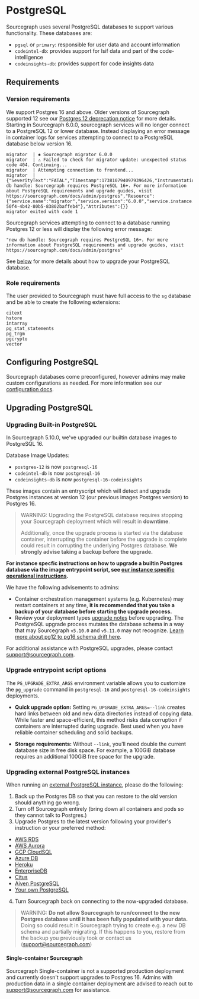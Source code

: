 # PostgreSQL

Sourcegraph uses several PostgreSQL databases to support various functionality. These databases are:

- `pgsql` or `primary`: responsible for user data and account information
- `codeintel-db`: provides support for lsif data and part of the code-intelligence
- `codeinsights-db`: provides support for code insights data

## Requirements

### Version requirements

We support Postgres 16 and above. Older versions of Sourcegraph supported 12 see our [Postgres 12 deprecation notice](/admin/postgres12_end_of_life_notice) for more details. Starting in Sourcegraph 6.0.0, sourcegraph services will no longer connect to a PostgreSQL 12 or lower database. Instead displaying an error message in container logs for services attempting to connect to a PostgreSQL database below version 16.
```
migrator  | ✱ Sourcegraph migrator 6.0.0
migrator  | ⚠️ Failed to check for migrator update: unexpected status code 404. Continuing...
migrator  | Attempting connection to frontend...
migrator  | {"SeverityText":"FATAL","Timestamp":1738107940979396426,"InstrumentationScope":"migrator","Caller":"migrator/main.go:24","Function":"main.main","Body":"new db handle: Sourcegraph requires PostgreSQL 16+. For more information about PostgreSQL requirements and upgrade guides, visit https://sourcegraph.com/docs/admin/postgres","Resource":{"service.name":"migrator","service.version":"6.0.0","service.instance.id":"23097a97-50f4-4b42-80b5-83802baffeb4"},"Attributes":{}}
migrator exited with code 1
```

Sourcegraph services attempting to connect to a database running Postgres 12 or less will display the following error message:
```
"new db handle: Sourcegraph requires PostgreSQL 16+. For more information about PostgreSQL requirements and upgrade guides, visit https://sourcegraph.com/docs/admin/postgres"
```

See [below](#upgrading-postgresql) for more details about how to upgrade your PostgreSQL database.

### Role requirements

The user provided to Sourcegraph must have full access to the `sg` database and be able to create the following
extensions:

```
citext
hstore
intarray
pg_stat_statements
pg_trgm
pgcrypto
vector
```

## Configuring PostgreSQL

Sourcegraph databases come preconfigured, however admins may make custom configurations as needed. For more information see our [configuration docs](/admin/config/postgres-conf).

## Upgrading PostgreSQL

### Upgrading Built-in PostgreSQL

In Sourcegraph 5.10.0, we've upgraded our builtin database images to PostgreSQL 16.

Database Image Updates:
- `postgres-12` is now `postgresql-16`
- `codeintel-db` is now `postgresql-16`
- `codeinsights-db` is now `postgresql-16-codeinsights`

These images contain an entryscript which will detect and upgrade Postgres instances at version 12 (our previous images Postgres version) to Postgres 16.

> WARNING: Upgrading the PostgreSQL database requires stopping your Sourcegraph deployment which will result in **downtime**.
>
> Additionally, once the upgrade process is started via the database container, interrupting the container before the upgrade is complete could result in corrupting the underlying Postgres database. **We strongly advise taking a backup before the upgrade.**

**For instance specfic instructions on how to upgrade a builtin Postgres database via the image entrypoint script, see [our instance specific operational instructions](/admin/how-to/upgrade-postgres-12-16-builtin-dbs).**

We have the following advisements to admins:
- Container orchestration management systems (e.g. Kubernetes) may restart containers at any time, **it is recommended that you take a backup of your database before starting the upgrade process.**
- Review your deployment types [upgrade notes](/admin/updates#upgrades-index) before upgrading. The PostgreSQL upgrade process mutates the database schema in a way that may Sourcegraph `v5.10.0` and `v5.11.0` may not recognize. [Learn more about pg12 to pg16 schema drift here](/admin/how-to/postgres_12_to_16_drift).

For additional assistance with PostgreSQL upgrades, please contact support@sourcegraph.com.

### Upgrade entrypoint script options

The `PG_UPGRADE_EXTRA_ARGS` environment variable allows you to customize the `pg_upgrade` command in `postgresql-16` and `postgresql-16-codeinsights` deployments.

- **Quick upgrade option:**
Setting `PG_UPGRADE_EXTRA_ARGS=--link` creates hard links between old and new data directories instead of copying data. While faster and space-efficient, this method risks data corruption if containers are interrupted during upgrade. Best used when you have reliable container scheduling and solid backups.

- **Storage requirements:**
Without `--link`, you'll need double the current database size in free disk space. For example, a 100GiB database requires an additional 100GiB free space for the upgrade.

### Upgrading external PostgreSQL instances

When running an [external PostgreSQL instance](/admin/external_services/postgres), please do the following:

1. Back up the Postgres DB so that you can restore to the old version should anything go wrong.
2. Turn off Sourcegraph entirely (bring down all containers and pods so they cannot talk to Postgres.)
3. Upgrade Postgres to the latest version following your provider's instruction or your preferred method:
  - [AWS RDS](https://docs.aws.amazon.com/AmazonRDS/latest/UserGuide/USER_UpgradeDBInstance.PostgreSQL.html)
  - [AWS Aurora](https://docs.aws.amazon.com/AmazonRDS/latest/AuroraUserGuide/USER_UpgradeDBInstance.Upgrading.html)
  - [GCP CloudSQL](https://cloud.google.com/sql/docs/postgres/db-versions)
  - [Azure DB](https://docs.microsoft.com/en-us/azure/postgresql/concepts-supported-versions#managing-updates-and-upgrades)
  - [Heroku](https://devcenter.heroku.com/articles/upgrading-heroku-postgres-databases)
  - [EnterpriseDB](https://www.enterprisedb.com/docs/en/9.6/pg/upgrading.html)
  - [Citus](http://docs.citusdata.com/en/v8.1/admin_guide/upgrading_citus.html)
  - [Aiven PostgreSQL](https://aiven.io/docs/platform/concepts/maintenance-window#related-pages)
  - [Your own PostgreSQL](https://www.postgresql.org/docs/16/pgupgrade.html)
4. Turn Sourcegraph back on connecting to the now-upgraded database.

> WARNING: **Do not allow Sourcegraph to run/connect to the new Postgres database until it has been fully populated with your data.** Doing so could result in Sourcegraph trying to create e.g. a new DB schema and partially migrating. If this happens to you, restore from the backup you previously took or contact us (support@sourcegraph.com)

#### Single-container Sourcegraph

Sourcegraph Single-container is not a supported production deployment and currently doesn't support upgrades to Postgres 16. Admins with production data in a single container deployment are advised to reach out to support@sourcegraph.com for assistance.
